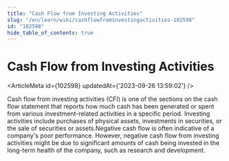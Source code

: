 ```yaml
---
title: "Cash Flow from Investing Activities"
slug: "/en/learn/wiki/cashflowfrominvestingactivities-102598"
id: "102598"
hide_table_of_contents: true
---
```



# Cash Flow from Investing Activities

<ArticleMeta id={102598} updatedAt={'2023-09-26 13:59:02'} />
<div className='border-solid border-b border-t-0 my-4 border-[var(--ifm-color-gray-300)]' />

Cash flow from investing activities (CFI) is one of the sections on the cash flow statement that reports how much cash has been generated or spent from various investment-related activities in a specific period. Investing activities include purchases of physical assets, investments in securities, or the sale of securities or assets.Negative cash flow is often indicative of a company's poor performance. However, negative cash flow from investing activities might be due to significant amounts of cash being invested in the long-term health of the company, such as research and development.
